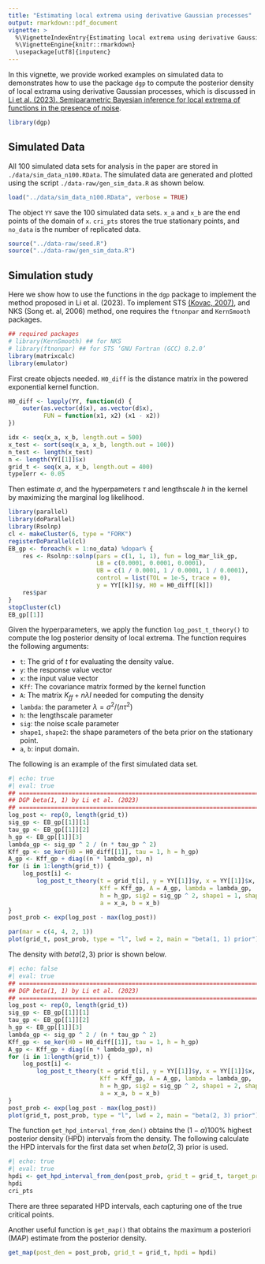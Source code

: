 ```yaml
---
title: "Estimating local extrema using derivative Gaussian processes"
output: rmarkdown::pdf_document
vignette: >
  %\VignetteIndexEntry{Estimating local extrema using derivative Gaussian processes}
  %\VignetteEngine{knitr::rmarkdown}
  \usepackage[utf8]{inputenc}
---
```


In this vignette, we provide worked examples on simulated data to demonstrates how to use the package `dgp` to compute the posterior density of local extrama using derivative Gaussian processes, which is discussed in [Li et al. (2023). Semiparametric Bayesian inference for local extrema of functions in the presence of noise](https://arxiv.org/abs/2103.10606).

```r
library(dgp)
```


## Simulated Data

All 100 simulated data sets for analysis in the paper are stored in `./data/sim_data_n100.RData`. The simulated data are generated and plotted using the script `./data-raw/gen_sim_data.R` as shown below.

```r
load("../data/sim_data_n100.RData", verbose = TRUE)
```

The object `YY` save the 100 simulated data sets. `x_a` and `x_b` are the end points of the domain of `x`. `cri_pts` stores the true stationary points, and `no_data` is the number of replicated data.


```r
source("../data-raw/seed.R")
source("../data-raw/gen_sim_data.R")
```

## Simulation study

Here we show how to use the functions in the `dgp` package to implement the method proposed in Li et al. (2023). To implement STS [(Kovac, 2007)](http://cran.nexr.com/web/packages/ftnonpar/index.html), and NKS (Song et. al, 2006) method, one requires the `ftnonpar` and `KernSmooth` packages.

<!-- The simulation study in the reference paper can be reproduced by running the script `dgp_theory.R`, including comparing the methods DGP Beta(1, 1), DGP Beta(2, 3), STS [(Kovac, 2007)](http://cran.nexr.com/web/packages/ftnonpar/index.html), and NKS (Song et. al, 2006). -->

<!-- The script `effect_n.R` analyzes the effect of sample size on the posterior distribution of the local extrema, and reproduces Figure 2 in the paper. The script `estimate_number_point.R` reproduces Figure 3. -->


```r
## required packages
# library(KernSmooth) ## for NKS
# library(ftnonpar) ## for STS ‘GNU Fortran (GCC) 8.2.0’
library(matrixcalc)
library(emulator)
```


First create objects needed. `H0_diff` is the distance matrix in the powered exponential kernel function. 
```r
H0_diff <- lapply(YY, function(d) {
    outer(as.vector(d$x), as.vector(d$x),
          FUN = function(x1, x2) (x1 - x2))
})

idx <- seq(x_a, x_b, length.out = 500)
x_test <- sort(seq(x_a, x_b, length.out = 100))
n_test <- length(x_test)
n <- length(YY[[1]]$x)
grid_t <- seq(x_a, x_b, length.out = 400)
type1err <- 0.05
```


Then estimate $\sigma$, and the hyperpameters $\tau$ and lengthscale $h$ in the kernel by maximizing the marginal log likelihood.
```r
library(parallel)
library(doParallel)
library(Rsolnp)
cl <- makeCluster(6, type = "FORK")
registerDoParallel(cl)
EB_gp <- foreach(k = 1:no_data) %dopar% {
    res <- Rsolnp::solnp(pars = c(1, 1, 1), fun = log_mar_lik_gp,
                         LB = c(0.0001, 0.0001, 0.0001),
                         UB = c(1 / 0.0001, 1 / 0.0001, 1 / 0.0001),
                         control = list(TOL = 1e-5, trace = 0),
                         y = YY[[k]]$y, H0 = H0_diff[[k]])
    res$par
}
stopCluster(cl)
EB_gp[[1]]
```



Given the hyperparameters, we apply the function `log_post_t_theory()` to compute the log posterior density of local extrema. The function requires the following arguments:

- `t`: The grid of $t$ for evaluating the density value.
- `y`: the response value vector
- `x`: the input value vector
- `Kff`: The covariance matrix formed by the kernel function
- `A`: The matrix $K_{ff} + n\lambda I$ needed for computing the density
- `lambda`: the parameter $\lambda = \sigma ^ 2 / (n\tau ^ 2)$
- `h`: the lengthscale parameter
- `sig`: the noise scale parameter
- `shape1`, `shape2`: the shape parameters of the beta prior on the stationary point.
- `a`, `b`: input domain.

The following is an example of the first simulated data set.

```r
#| echo: true
#| eval: true
## ============================================================================
## DGP beta(1, 1) by Li et al. (2023)
## ============================================================================
log_post <- rep(0, length(grid_t))
sig_gp <- EB_gp[[1]][1]
tau_gp <- EB_gp[[1]][2]
h_gp <- EB_gp[[1]][3]
lambda_gp <- sig_gp ^ 2 / (n * tau_gp ^ 2)
Kff_gp <- se_ker(H0 = H0_diff[[1]], tau = 1, h = h_gp)
A_gp <- Kff_gp + diag((n * lambda_gp), n)
for (i in 1:length(grid_t)) {
    log_post[i] <- 
        log_post_t_theory(t = grid_t[i], y = YY[[1]]$y, x = YY[[1]]$x,
                          Kff = Kff_gp, A = A_gp, lambda = lambda_gp,
                          h = h_gp, sig2 = sig_gp ^ 2, shape1 = 1, shape2 = 1,
                          a = x_a, b = x_b)
}
post_prob <- exp(log_post - max(log_post))
```



```r
par(mar = c(4, 4, 2, 1))
plot(grid_t, post_prob, type = "l", lwd = 2, main = "beta(1, 1) prior")
```

The density with $beta(2, 3)$ prior is shown below.

```r
#| echo: false
#| eval: true
## ============================================================================
## DGP beta(1, 1) by Li et al. (2023)
## ============================================================================
log_post <- rep(0, length(grid_t))
sig_gp <- EB_gp[[1]][1]
tau_gp <- EB_gp[[1]][2]
h_gp <- EB_gp[[1]][3]
lambda_gp <- sig_gp ^ 2 / (n * tau_gp ^ 2)
Kff_gp <- se_ker(H0 = H0_diff[[1]], tau = 1, h = h_gp)
A_gp <- Kff_gp + diag((n * lambda_gp), n)
for (i in 1:length(grid_t)) {
    log_post[i] <- 
        log_post_t_theory(t = grid_t[i], y = YY[[1]]$y, x = YY[[1]]$x,
                          Kff = Kff_gp, A = A_gp, lambda = lambda_gp,
                          h = h_gp, sig2 = sig_gp ^ 2, shape1 = 2, shape2 = 3,
                          a = x_a, b = x_b)
}
post_prob <- exp(log_post - max(log_post))
plot(grid_t, post_prob, type = "l", lwd = 2, main = "beta(2, 3) prior")
```


The function `get_hpd_interval_from_den()` obtains the $(1-\alpha)100\%$ highest posterior density (HPD) intervals from the density. The following calculate the HPD intervals for the first data set when $beta(2, 3)$ prior is used.


```r
#| echo: true
#| eval: true
hpdi <- get_hpd_interval_from_den(post_prob, grid_t = grid_t, target_prob = 0.95)
hpdi
cri_pts
```

There are three separated HPD intervals, each capturing one of the true critical points.


Another useful function is `get_map()` that obtains the maximum a posteriori (MAP) estimate from the posterior density.

```r
get_map(post_den = post_prob, grid_t = grid_t, hpdi = hpdi)
```

